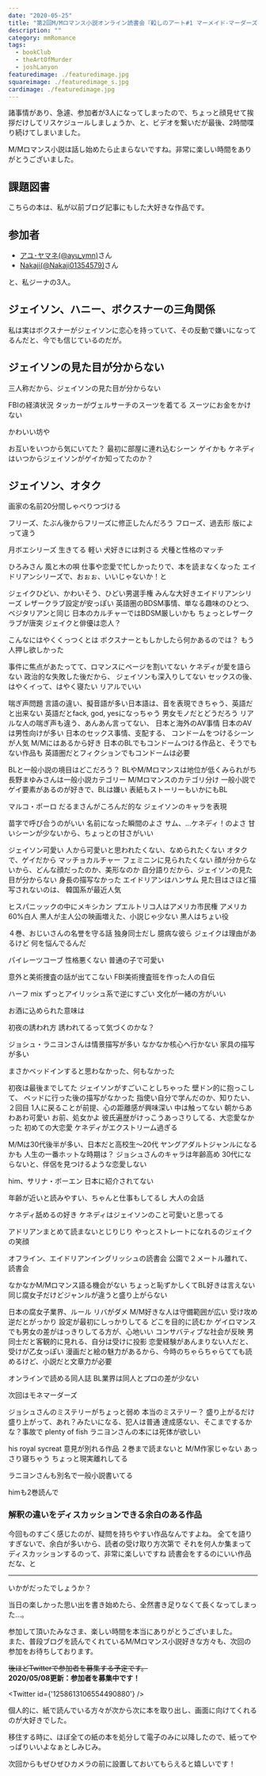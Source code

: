 ```yaml
---
date: "2020-05-25"
title: "第2回M/Mロマンス小説オンライン読書会『殺しのアート#1 マーメイド･マーダーズ』レポート"
description: ""
category: mmRomance
tags:
  - bookClub
  - theArtOfMurder
  - joshLanyon
featuredimage: ./featuredimage.jpg
squareimage: ./featuredimage_s.jpg
cardimage: ./featuredimage.jpg
---
```



諸事情があり、急遽、参加者が3人になってしまったので、ちょっと顔見せて挨拶だけしてリスケジュールしましょうか、と、ビデオを繋いだが最後、2時間喋り続けてしまいました。

M/Mロマンス小説は話し始めたら止まらないですね。非常に楽しい時間をありがとうございました。

## 課題図書

<Amazon
  asin="B07L8WN6FL"
  title="マーメイド･マーダーズ (殺しのアート #1)"
  linkId="a93be51e93bcb5a15bbd9185b1bf82d9"
  author="ジョシュ･ラニヨン"
  KindleUnlimited
/>

<Amazon
  asin="B018UJ80EA"
  title="The Mermaid Murders (The Art of Murder #1)"
  linkId="71ef151522514e96714363f83669840f"
  author="Josh Lanyon"
/>

こちらの本は、私が以前ブログ記事にもした大好きな作品です。

<InternalLink slug="/mm-romance/the-mermaid-murders/" />

## 参加者

- [アユ･ヤマネ(@ayu_ymn)](https://twitter.com/ayu_ymn)さん
- [Nakaji(@Nakaji01354579)](https://twitter.com/Nakaji01354579)さん

と、私ジーナの3人。

## ジェイソン、ハニー、ボクスナーの三角関係

私は実はボクスナーがジェイソンに恋心を持っていて、その反動で嫌いになってるんだと、今でも信じているのだが。


## ジェイソンの見た目が分からない

三人称だから、ジェイソンの見た目が分からない

FBIの経済状況
タッカーがヴェルサーチのスーツを着てる
スーツにお金をかけない

かわいい坊や

お互いをいつから気にいてた？
最初に部屋に連れ込むシーン
ゲイかも
ケネディはいつからジェイソンがゲイか知ってたのか？

## ジェイソン、オタク

画家の名前20分間しゃべりつづける

フリーズ、たぶん後からフリーズに修正したんだろう
フローズ、過去形
版によって違う

月ボエシリーズ
生きてる
軽い
犬好きには刺さる
犬種と性格のマッチ

ひろみさん
風と木の唄
仕事や恋愛で忙しかったりで、本を読まなくなった
エイドリアンシリーズで、おぉぉ、いいじゃないか！と

ジェイクひどい、かわいそう、ひどい男選手権
みんな大好きエイドリアンシリーズ
レザークラブ設定が安っぽい
英語圏のBDSM事情、単なる趣味のひとつ、ベジタリアンと同じ
日本のカルチャーではBDSM厳しいかも
ちょっとレザークラブが唐突
ジェイクと俳優は恋人？

こんなにはやくくっつくとは
ボクスナーともしかしたら何かあるのでは？
もう人押し欲しかった

事件に焦点があたってて、ロマンスにページを割いてない
ケネディが愛を語らない
政治的な失敗した後だから、
ジェイソンも深入りしてない
セックスの後、はやくイって、はやく寝たい
リアルでいい

喘ぎ声問題
言語の違い、擬音語が多い日本語は、音を表現できちゃう、英語だと出来ない
英語だとfack, god, yesになっちゃう
男女モノだとどうだろう
リアルな人の喘ぎ声も違う、あんあん言ってない、
日本と海外のAV事情
日本のAVは男性向けが多い
日本のセックス事情、支配する、
コンドームをつけるシーンが人気
M/Mにはあるから好き
日本のBLでもコンドームつける作品と、そうでもない作品も
英語圏だとフィクションでもコンドームは必要

BLと一般小説の境目はどこだろう？
BLやM/Mロマンスは地位が低くみられがち
長野まゆみさんは一般小説カテゴリー
M/Mロマンスのカテゴリ分け
一般小説でゲイ要素があるのが好きで、BLは嫌い
表紙もストーリーもいかにもBL

マルコ・ポーロ
だるまさんがころんだ的な
ジェイソンのキャラを表現

苗字で呼び合うのがいい
名前になった瞬間のよさ
サム、…ケネディ！のよさ
甘いシーンが少ないから、ちょっとの甘さがいい

ジェイソン可愛い
人から可愛いと思われたくない、なめられたくない
オタクで、ゲイだから
マッチョカルチャー
フェミニンに見られたくない
顔が分からないから、どんな顔だったのか、美形なのか
自分語りだから、ジェイソンの見た目が分からない
身長の描写なかった
エイドリアンはハンサム
見た目はさほど描写されないのは、
韓国系が最近人気

ヒスパニッックの中にメキシカン
プエルトリコ人はアメリカ市民権
アメリカ60%白人
黒人が主人公の映画増えた、小説じゃ少ない
黒人はちょい役

４巻、おじいさんの名誉を守る話
独身同士だし
臆病な彼ら
ジェイクは理由があるけど
何を悩んでるんだ

パイレーツコーブ
性格悪くない
普通の子で可愛い

意外と美術捜査の話が出てこない
FBI美術捜査班を作った人の自伝

ハーフ
mix
ずっとアイリッシュ系で逆にすごい
文化が一緒の方がいい

お酒に込められた意味は

初夜の誘われ方
誘われてるって気づくのかな？

ジョシュ・ラニヨンさんは情景描写が多い
なかなか核心へ行かない
家具の描写が多い

まさかベッドインすると思わなかった、何もなかった

初夜は最後までしてた
ジェイソンがすごいことしちゃった
壁ドン的に抱っこして、
ベッドに行った後の描写がなかった
指使い自分で学んだのか、知りたい、２回目
1人に戻ることが前提、心の距離感が興味深い
中は触ってない
朝からあわあわ可愛い
お前、処女かよ
彼氏遍歴がけっこうあっさりしてる、大恋愛なかった
初めての大恋愛
ケネディがエクストリーム過ぎる

M/Mは30代後半が多い、日本だと高校生〜20代
ヤングアダルトジャンルになるかも
人生の一番ホットな時期は？
ジョシュさんのキャラは年齢高め
30代にならないと、伴侶を見つけるような恋愛しない

him、サリナ・ボーエン
日本に紹介されてない

年齢が近いと読みやすい、ちゃんと仕事もしてるし
大人の会話

ケネディ舐めるの好き
ケネディはジェイソンのこと可愛いと思ってる

アドリアンまとめて読まないとじりじり
やっとストレートになれるのジェイクの笑顔

オフライン、エイドリアンイングリッシュの読書会
公園で２メートル離れて、読書会

なかなかM/Mロマンス語る機会がない
ちょっと恥ずかしくてBL好きは言えない
同じ腐女子だけどジャンルが違うと盛り上がらない

日本の腐女子業界、ルール
リバがダメ
M/M好きな人は守備範囲が広い
受け攻め逆だとがっかり
設定が最初にしっかりしてる
どこを目的に読むか
ゲイロマンスでも男女の差がはっきりしてる方が、心地いい
コンサバティブな社会が反映
男同士だと客観的に見れる、自分は受けに投影
恋愛経験があんまりない人だと、
受けが乙女っぽい
漫画だと絵の魅力があるから、今時のちゃらちゃらてても読めるけど、小説だと文章力が必要

オンラインで読める同人誌
BL業界は同人とプロの差が少ない

次回はモネマーダーズ

ジョシュさんのミステリーがちょっと弱め
本当のミステリー？
盛り上がるだけ盛り上がって、あれ？みたいになる、犯人は普通
達成感ない、そこまでするかな？事故で
plenty of fish
ラニヨンさんの本には死体が欲しい

his royal sycreat
意見が別れる作品
２巻まで読まないと
M/M作家じゃない
あっさり寝ちゃう
ちょっと現実離れしてる

ラニヨンさんも別名で一般小説書いてる

himも2巻読んで

### 解釈の違いをディスカッションできる余白のある作品

今回ものすごく感じたのが、疑問を持ちやすい作品なんですよね。
全てを語りすぎないで、余白が多いから、読者の受け取り方次第で
それを何人か集まってディスカッションするのって、非常に楽しいですね
読書会をするのにいい作品だな、と


---

いかがだったでしょうか？

当日の楽しかった思い出を書き始めたら、全然書き足りなくて長くなってしまった…。

参加して頂いたみなさま、楽しい時間を本当にありがとうございました。  
また、普段ブログを読んでくれているM/Mロマンス小説好きな方々も、次回の参加をお待ちしております。

<EventAnnouncement title="第2回M/Mロマンス小説オンライン読書会" bookName="殺しのアート#1 マーメイド･マーダーズ" bookUrl="https://amzn.to/2Wcn6HT" date="2020年5月24日（日）13:00〜" capacity="5名くらい" tool="zoom" />

~~後ほどTwitterで参加者を募集する予定です。~~  
__2020/05/08更新：参加者を募集中です！__

<Twitter id={'1258613106554490880'} />

個人的に、紙で読んでいる方々が次から次に本を取り出し、画面に向けてくれるのが大好きでした。

移住する時に、ほぼ全ての紙の本を処分して電子のみに以降したので、紙ってやっぱりいいよなぁとしみじみ。

次回からもぜひぜひカメラの前に設置しておいてもらえると嬉しいです！